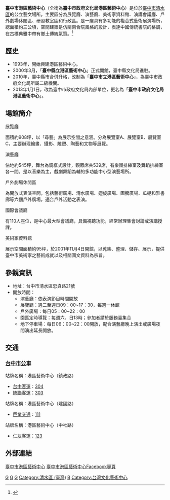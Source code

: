 {{Expand |time=2011-07-06T05:27:46+00:00 }}
{{Infobox Museum
 |name        = 臺中市港區藝術中心 <br><small>Taichung City <br> Seaport Art Center</small>
 |image       = 
 |imagesize   = 
 |established = 2000年3月
 |location    = {{ROC-TW}}<br>43648 [[臺中市|臺中市]][[清水區_(臺灣)|清水區]]忠貞路21號
 |type        = 公立，藝術中心
 |visitors    = 
 |area        = 總面積：約3[[公頃|公頃]]
 |director    = [[台中市政府文化局|台中市政府文化局]]
 |curator     = 主任:柯丁祺
 |website     = [http://www.tcsac.gov.tw www.tcsac.gov.tw]
}}

'''臺中市港區藝術中心'''（全銜為'''臺中市政府文化局港區藝術中心'''）是位於[[臺中市|臺中市]][[清水區_(臺灣)|清水區]]的公立藝文場所。主要區分為展覽廳、演藝廳、美術家資料館、演講會議廳、戶外劇場休閒區、研習教室區和行政區。是一座具有多功能的複合式藝術展演場所，總面積約三公頃，空間建築是仿閩南合院風格的設計，表達中國傳統書院的格調，在古樸典雅中帶有鄉土傳統氣質。<ref>{{Cite book | title = 台中市港區藝術中心—臺中市文化局 | url = http://www.culture.taichung.gov.tw/NavigationContent.aspx?id=6695& | 3 =  | access-date = 2017-05-01 | archive-date = 2015-12-06 | archive-url = https://web.archive.org/web/20151206204605/http://www.culture.taichung.gov.tw/NavigationContent.aspx?id=6695& | dead-url = no }}</ref>

==歷史==
*1993年，開始興建港區藝術中心。
*2000年3月，「'''臺中縣立港區藝術中心'''」正式開館，臺中縣文化局進駐。
*2010年，臺中縣市合併升格，改制為「'''臺中市立港區藝術中心'''」，為臺中市政府文化局所屬二級機關。
*2013年1月1日，改為臺中市政府文化局內部單位，更名為「'''臺中市政府文化局港區藝術中心'''」。

== 場館簡介 ==
;展覽廳
面積約908坪，以「尋藝」為展示空間之意涵。分為展覽室A、展覽室B、展覽室C，主要辦理繪畫、攝影、雕塑、陶藝和文物等展覽。

;演藝廳
佔地約545坪，舞台為鏡框式設計，觀眾席共539席，有樂團排練室及舞蹈排練室各一間。是以音樂為主，戲劇舞蹈為輔的多功能中小型演藝場所。
;戶外劇場休閒區
為開放式表演空間，包括藝術廣場、清水廣場、迴旋廣場、圖騰廣場、瓜棚和雅書廊等六個戶外廣場，適合戶外活動之表演。
;國際會議廳
有110人座位，是中心最大型會議廳，具備視聽功能，經常辦理集會討論或演講授課。
;美術家資料館
展示空間面積約95坪，於2001年11月4日開館，以蒐集、整理、儲存、展示，提供臺中市美術家之藝術成就以及相關圖文資料為宗旨。

==參觀資訊==
*地址：台中市清水區忠貞路21號
*開放時間：
**演藝廳：依表演節目時間開放
**展覽廳：週二至週日09：00~17：30，每週一休館
**戶外廣場：每日05：00~22：00
**園區定時導覽：每週六、日13時；參加者請於服務臺集合
**地下停車場：每日06：00~22：00開放，配合演藝廳晚上演出或廣場夜間演出延長開放。

==交通==
===[[台中市公車|台中市公車]]===
;站牌名稱：港區藝術中心（鎮政路）
*[[台中客運|台中客運]]：[[台中市公車304路|304]]
*[[統聯客運|統聯客運]]：[[台中市公車303路|303]]
;站牌名稱：港區藝術中心（建國路）
*[[巨業交通|巨業交通]]：[[台中市公車111路|111]]
;站牌名稱：港區藝術中心（中社路）
*[[仁友客運|仁友客運]]：[[台中市公車123路|123]]

==外部連結==
[http://www.tcsac.gov.tw/ 臺中市港區藝術中心] {{Wayback|url=http://www.tcsac.gov.tw/ |date=20110626052551 }}
[https://www.facebook.com/tcsac.taichung/ 臺中市港區藝術中心Facebook專頁]

[[Category:台灣的美術館|G]]
[[Category:台中市藝文場所|G]]
[[Category:2000年完工建築物|G]]
[[Category:清水區_(臺灣)|Category:清水區 (臺灣)]]
[[Category:臺中市文化局|B]]
[[Category:台灣文化藝術中心|Category:台灣文化藝術中心]]